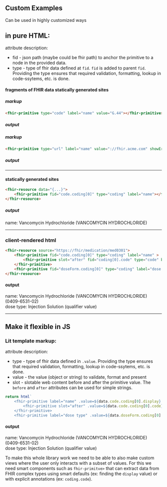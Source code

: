 
Custom Examples
--------

Can be used in highly customized ways


## in pure HTML:
attribute description:
* fid - json path (maybe could be fhir path) to anchor the primitive to a node in the provided data.
* type - type of fhir data defined at `fid`. `fid` is added to parent `fid`. Providing the type ensures that required
validation, formatting, lookup in code-ssytems, etc. is done.

#### fragments of FHIR data statically generated sites
##### markup
```html
<fhir-primitive type="code" label="name" value="G.44"></fhir-primitive>
```
##### output
<div style={{border:"solid lightgray 0.1rem", borderRadius:"0.2rem", padding:"0.5rem"}}>
    <fhir-primitive type="code" label="name" value="G.44"></fhir-primitive>
</div>

##### markup
```html
<fhir-primitive type="url" label="name" value="://fhir.acme.com" showError></fhir-primitive>
```
##### output
<div style={{border:"solid lightgray 0.1rem", borderRadius:"0.2rem", padding:"0.5rem"}}>
    <fhir-primitive type="url" label="name" value="://fhir.acme.com" showError></fhir-primitive>
</div>

----

#### statically generated sites
```html
<fhir-resource data="{...}">
    <fhir-primitive fid="code.coding[0]" type="coding" label="name"></fhir-primitive>
</fhir-resource>
```
##### output
<div style={{border:"solid lightgray 0.1rem", borderRadius:"0.2rem", padding:"0.5rem"}}>
    <div><span>name: </span><span>Vancomycin Hydrochloride (VANCOMYCIN HYDROCHLORIDE)</span></div>
</div>

----

### client-rendered html
```html
<fhir-resource source="https://fhir/medication/med0301">
    <fhir-primitive fid="code.coding[0]" type="coding" label="name" >
        <fhir-primitive slot="after" fid="coding[0].code" type="code" before="(" after=")">
    </fhir-primitive>
    <fhir-primitive fid="doseForm.coding[0]" type="coding" label="dose type"></fhir-primitive>
</fhir-resource>
```

#### output
<div style={{border:"solid lightgray 0.1rem", borderRadius:"0.2rem", padding:"0.5rem"}}>
    <div>
        <span>name: </span>
        <span>Vancomycin Hydrochloride (VANCOMYCIN HYDROCHLORIDE)</span>
        <span>(0409-6531-02)</span>
    </div>
    <div><span>dose type: </span><span>Injection Solution (qualifier value)</span></div>
</div>

----

## Make it flexible in JS

### Lit template markup:
attribute description:
* type - type of fhir data defined in `.value`. Providing the type ensures that required validation, formatting,
lookup in code-ssytems, etc. is done.
* value - the value (object or string) to validate, format and present
* slot - slotable web content before and after the primitive value. The `before` and `after` attributes can be used for
simple strings.

```js
return html`
    <fhir-primitive label="name" .value=${data.code.coding[0].display} >
        <fhir-primitive slot="after" .value=${data.code.coding[0].code} type="code" before="(" after=")">
    </fhir-primitive>
    <fhir-primitive label="dose type" .value=${data.doseForm.coding[0].display}></fhir-primitive>`
```

#### output
<div style={{border:"solid lightgray 0.1rem", borderRadius:"0.2rem", padding:"0.5rem"}}>
    <div>
        <span>name: </span>
        <span>Vancomycin Hydrochloride (VANCOMYCIN HYDROCHLORIDE)</span>
        <span>(0409-6531-02)</span>
    </div>
    <div><span>dose type: </span><span>Injection Solution (qualifier value)</span></div>
</div>

To make this whole library work we need to be able to also make custom views where the user only interacts with a
subset of values. For this we need smart components such as <code>fhir-primitve></code> that can extract data from
FHIR complex types using smart defaults (ex: finding the <code>display</code> value) or with explicit annotations
(ex: <code>coding.code</code>).
